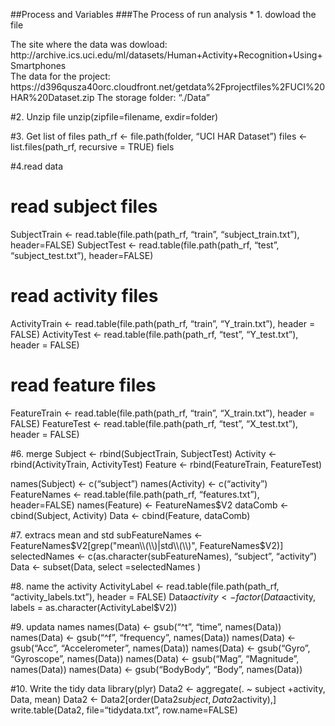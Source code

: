 ##Process and Variables
###The Process of run analysis
* 1. dowload the file

The site where the data was dowload:  
http://archive.ics.uci.edu/ml/datasets/Human+Activity+Recognition+Using+Smartphones      
The data for the project:  
https://d396qusza40orc.cloudfront.net/getdata%2Fprojectfiles%2FUCI%20HAR%20Dataset.zip
The storage folder:
 "./Data"


#2. Unzip file
unzip(zipfile=filename, exdir=folder)

#3. Get list of files
path_rf <- file.path(folder, "UCI HAR Dataset")
files <- list.files(path_rf, recursive = TRUE)
fiels

#4.read data

# read subject files
SubjectTrain <- read.table(file.path(path_rf, "train", "subject_train.txt"), header=FALSE)
SubjectTest <- read.table(file.path(path_rf, "test", "subject_test.txt"), header=FALSE)

# read activity files
ActivityTrain <- read.table(file.path(path_rf, "train", "Y_train.txt"), header = FALSE)
ActivityTest <- read.table(file.path(path_rf, "test", "Y_test.txt"), header = FALSE)

# read feature files
FeatureTrain <- read.table(file.path(path_rf, "train", "X_train.txt"), header = FALSE)
FeatureTest <- read.table(file.path(path_rf, "test", "X_test.txt"), header = FALSE)

#6. merge
Subject <- rbind(SubjectTrain, SubjectTest)
Activity <- rbind(ActivityTrain, ActivityTest)
Feature <- rbind(FeatureTrain, FeatureTest)

names(Subject) <- c("subject")
names(Activity) <- c("activity")
FeatureNames <- read.table(file.path(path_rf, "features.txt"), header=FALSE)
names(Feature) <-  FeatureNames$V2
dataComb <- cbind(Subject, Activity)
Data <- cbind(Feature, dataComb)

#7. extracs mean and std
subFeatureNames <- FeatureNames$V2[grep("mean\\(\\)|std\\(\\)", FeatureNames$V2)]
selectedNames <- c(as.character(subFeatureNames), "subject", "activity")
Data <- subset(Data, select =selectedNames )

#8. name the activity
ActivityLabel <- read.table(file.path(path_rf, "activity_labels.txt"), header = FALSE)
Data$activity <-factor(Data$activity, labels = as.character(ActivityLabel$V2))

#9. updata names
names(Data) <- gsub("^t", "time", names(Data))
names(Data) <- gsub("^f", "frequency", names(Data))
names(Data) <- gsub("Acc", "Accelerometer", names(Data))
names(Data) <- gsub("Gyro", "Gyroscope", names(Data))
names(Data) <- gsub("Mag", "Magnitude", names(Data))
names(Data) <- gsub("BodyBody", "Body", names(Data))

#10. Write the tidy data
library(plyr)
Data2 <- aggregate(. ~ subject +activity, Data, mean)
Data2 <- Data2[order(Data2$subject,Data2$activity),]
write.table(Data2, file="tidydata.txt", row.name=FALSE)
